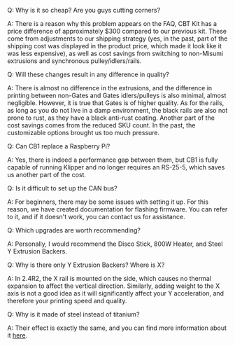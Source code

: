 Q: Why is it so cheap? Are you guys cutting corners?

A: There is a reason why this problem appears on the FAQ, CBT Kit has a price difference of approximately $300 compared to our previous kit. These come from adjustments to our shipping strategy (yes, in the past, part of the shipping cost was displayed in the product price, which made it look like it was less expensive), as well as cost savings from switching to non-Misumi extrusions and synchronous pulley/idlers/rails.

Q: Will these changes result in any difference in quality?

A: There is almost no difference in the extrusions, and the difference in printing between non-Gates and Gates idlers/pulleys is also minimal, almost negligible. However, it is true that Gates is of higher quality. As for the rails, as long as you do not live in a damp environment, the black rails are also not prone to rust, as they have a black anti-rust coating. Another part of the cost savings comes from the reduced SKU count. In the past, the customizable options brought us too much pressure.

Q: Can CB1 replace a Raspberry Pi?

A: Yes, there is indeed a performance gap between them, but CB1 is fully capable of running Klipper and no longer requires an RS-25-5, which saves us another part of the cost.

Q: Is it difficult to set up the CAN bus?

A: For beginners, there may be some issues with setting it up. For this reason, we have created documentation for flashing firmware. You can refer to it, and if it doesn't work, you can contact us for assistance.

Q: Which upgrades are worth recommending?

A: Personally, I would recommend the Disco Stick, 800W Heater, and Steel Y Extrusion Backers.

Q: Why is there only Y Extrusion Backers? Where is X?

A: In 2.4R2, the X rail is mounted on the side, which causes no thermal expansion to affect the vertical direction. Similarly, adding weight to the X axis is not a good idea as it will significantly affect your Y acceleration, and therefore your printing speed and quality.

Q: Why is it made of steel instead of titanium?

A: Their effect is exactly the same, and you can find more information about it [here](https://github.com/tanaes/whopping_Voron_mods/tree/main/extrusion_backers).



